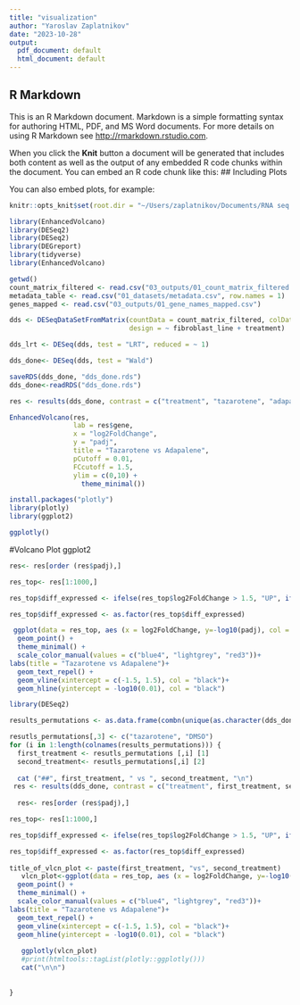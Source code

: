 ```yaml
---
title: "visualization"
author: "Yaroslav Zaplatnikov"
date: "2023-10-28"
output:
  pdf_document: default
  html_document: default
---
```


## R Markdown

This is an R Markdown document. Markdown is a simple formatting syntax for authoring HTML, PDF, and MS Word documents. For more details on using R Markdown see <http://rmarkdown.rstudio.com>.

When you click the **Knit** button a document will be generated that includes both content as well as the output of any embedded R code chunks within the document. You can embed an R code chunk like this:
## Including Plots

You can also embed plots, for example:

```r
knitr::opts_knit$set(root.dir = "~/Users/zaplatnikov/Documents/RNA seq data course/2023_rnaseq_course-main/week2/")
```

```r
library(EnhancedVolcano)
library(DESeq2)
library(DESeq2)
library(DEGreport)
library(tidyverse)
library(EnhancedVolcano)

getwd()
count_matrix_filtered <- read.csv("03_outputs/01_count_matrix_filtered.csv", row.names = 1)
metadata_table <- read.csv("01_datasets/metadata.csv", row.names = 1)
genes_mapped <- read.csv("03_outputs/01_gene_names_mapped.csv")

dds <- DESeqDataSetFromMatrix(countData = count_matrix_filtered, colData = metadata_table,
                              design = ~ fibroblast_line + treatment)

dds_lrt <- DESeq(dds, test = "LRT", reduced = ~ 1)

dds_done<- DESeq(dds, test = "Wald")

saveRDS(dds_done, "dds_done.rds")
dds_done<-readRDS("dds_done.rds")

res <- results(dds_done, contrast = c("treatment", "tazarotene", "adapalene")) %>% as.data.frame() %>% tibble::rownames_to_column("gene")

EnhancedVolcano(res,
                lab = res$gene,
                x = "log2FoldChange",
                y = "padj",
                title = "Tazarotene vs Adapalene",
                pCutoff = 0.01,
                FCcutoff = 1.5,
                ylim = c(0,10) +
                  theme_minimal())

install.packages("plotly")
library(plotly)
library(ggplot2)

ggplotly()
```

#Volcano Plot ggplot2

```r

res<- res[order (res$padj),]

res_top<- res[1:1000,]

res_top$diff_expressed <- ifelse(res_top$log2FoldChange > 1.5, "UP", ifelse(res_top$log2FoldChange < -1.5, "DOWN", "NO"))

res_top$diff_expressed <- as.factor(res_top$diff_expressed)

 ggplot(data = res_top, aes (x = log2FoldChange, y=-log10(padj), col = diff_expressed, label = gene))+
  geom_point() + 
  theme_minimal() +
  scale_color_manual(values = c("blue4", "lightgrey", "red3"))+
labs(title = "Tazarotene vs Adapalene")+
  geom_text_repel() +
  geom_vline(xintercept = c(-1.5, 1.5), col = "black")+
  geom_hline(yintercept = -log10(0.01), col = "black")
```

```r
library(DESeq2)

results_permutations <- as.data.frame(combn(unique(as.character(dds_done$treatment)),2))

resutls_permutations[,3] <- c("tazarotene", "DMSO")
for (i in 1:length(colnames(results_permutations))) {
  first_treatment <- resutls_permutations [,i] [1]
  second_treatment<- resutls_permutations[,i] [2]
  
  cat ("##", first_treatment, " vs ", second_treatment, "\n")
 res <- results(dds_done, contrast = c("treatment", first_treatment, second_treatment))%>% as.data.frame() %>% tibble::rownames_to_column("gene")
  
  res<- res[order (res$padj),]

res_top<- res[1:1000,]

res_top$diff_expressed <- ifelse(res_top$log2FoldChange > 1.5, "UP", ifelse(res_top$log2FoldChange < -1.5, "DOWN", "NO"))

res_top$diff_expressed <- as.factor(res_top$diff_expressed)
  
title_of_vlcn_plot <- paste(first_treatment, "vs", second_treatment)
   vlcn_plot<-ggplot(data = res_top, aes (x = log2FoldChange, y=-log10(padj), col = diff_expressed, label = gene))+
  geom_point() + 
  theme_minimal() +
  scale_color_manual(values = c("blue4", "lightgrey", "red3"))+
labs(title = "Tazarotene vs Adapalene")+
  geom_text_repel() +
  geom_vline(xintercept = c(-1.5, 1.5), col = "black")+
  geom_hline(yintercept = -log10(0.01), col = "black")
  
   ggplotly(vlcn_plot)
   #print(htmltools::tagList(plotly::ggplotly())) 
   cat("\n\n")
   
   
}

```

